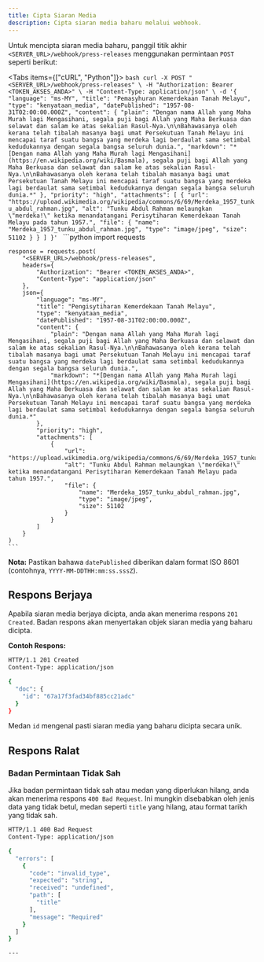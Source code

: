 ```yaml
---
title: Cipta Siaran Media
description: Cipta siaran media baharu melalui webhook.
---
```



Untuk mencipta siaran media baharu, panggil titik akhir `<SERVER_URL>/webhook/press-releases` menggunakan permintaan `POST` seperti berikut:

<Tabs items={["cURL", "Python"]}>
  <Tab value="cURL">
    ```bash
    curl -X POST "<SERVER_URL>/webhook/press-releases" \
      -H "Authorization: Bearer <TOKEN_AKSES_ANDA>" \
      -H "Content-Type: application/json" \
      -d '{
      "language": "ms-MY",
      "title": "Pemasyhuran Kemerdekaan Tanah Melayu",
      "type": "kenyataan_media",
      "datePublished": "1957-08-31T02:00:00.000Z",
      "content": {
        "plain": "Dengan nama Allah yang Maha Murah lagi Mengasihani, segala puji bagi Allah yang Maha Berkuasa dan selawat dan salam ke atas sekalian Rasul-Nya.\n\nBahawasanya oleh kerana telah tibalah masanya bagi umat Persekutuan Tanah Melayu ini mencapai taraf suatu bangsa yang merdeka lagi berdaulat sama setimbal kedudukannya dengan segala bangsa seluruh dunia.",
        "markdown": "*[Dengan nama Allah yang Maha Murah lagi Mengasihani](https://en.wikipedia.org/wiki/Basmala), segala puji bagi Allah yang Maha Berkuasa dan selawat dan salam ke atas sekalian Rasul-Nya.\n\nBahawasanya oleh kerana telah tibalah masanya bagi umat Persekutuan Tanah Melayu ini mencapai taraf suatu bangsa yang merdeka lagi berdaulat sama setimbal kedudukannya dengan segala bangsa seluruh dunia.*"
      },
      "priority": "high",
      "attachments": [
        {
          "url": "https://upload.wikimedia.org/wikipedia/commons/6/69/Merdeka_1957_tunku_abdul_rahman.jpg",
          "alt": "Tunku Abdul Rahman melaungkan \"merdeka!\" ketika menandatangani Perisytiharan Kemerdekaan Tanah Melayu pada tahun 1957.",
          "file": {
            "name": "Merdeka_1957_tunku_abdul_rahman.jpg",
            "type": "image/jpeg",
            "size": 51102
          }
        }
      ]
    }'
    ```
  </Tab>
  <Tab value="Python">
    ```python
    import requests

    response = requests.post(
        "<SERVER_URL>/webhook/press-releases",
        headers={
            "Authorization": "Bearer <TOKEN_AKSES_ANDA>",
            "Content-Type": "application/json"
        },
        json={
            "language": "ms-MY",
            "title": "Pengisytiharan Kemerdekaan Tanah Melayu",
            "type": "kenyataan_media",
            "datePublished": "1957-08-31T02:00:00.000Z",
            "content": {
                "plain": "Dengan nama Allah yang Maha Murah lagi Mengasihani, segala puji bagi Allah yang Maha Berkuasa dan selawat dan salam ke atas sekalian Rasul-Nya.\n\nBahawasanya oleh kerana telah tibalah masanya bagi umat Persekutuan Tanah Melayu ini mencapai taraf suatu bangsa yang merdeka lagi berdaulat sama setimbal kedudukannya dengan segala bangsa seluruh dunia.",
                "markdown": "*[Dengan nama Allah yang Maha Murah lagi Mengasihani](https://en.wikipedia.org/wiki/Basmala), segala puji bagi Allah yang Maha Berkuasa dan selawat dan salam ke atas sekalian Rasul-Nya.\n\nBahawasanya oleh kerana telah tibalah masanya bagi umat Persekutuan Tanah Melayu ini mencapai taraf suatu bangsa yang merdeka lagi berdaulat sama setimbal kedudukannya dengan segala bangsa seluruh dunia.*"
            },
            "priority": "high",
            "attachments": [
                {
                    "url": "https://upload.wikimedia.org/wikipedia/commons/6/69/Merdeka_1957_tunku_abdul_rahman.jpg",
                    "alt": "Tunku Abdul Rahman melaungkan \"merdeka!\" ketika menandatangani Perisytiharan Kemerdekaan Tanah Melayu pada tahun 1957.",
                    "file": {
                        "name": "Merdeka_1957_tunku_abdul_rahman.jpg",
                        "type": "image/jpeg",
                        "size": 51102
                    }
                }
            ]
        }
    )
    ```
  </Tab>
</Tabs>

**Nota:** Pastikan bahawa `datePublished` diberikan dalam format ISO 8601 (contohnya, `YYYY-MM-DDTHH:mm:ss.sssZ`).

## Respons Berjaya

Apabila siaran media berjaya dicipta, anda akan menerima respons `201 Created`. Badan respons akan menyertakan objek siaran media yang baharu dicipta.

**Contoh Respons:**

```bash
HTTP/1.1 201 Created
Content-Type: application/json

{
  "doc": {
    "id": "67a17f3fad34bf885cc21adc"
  }
}
```

Medan `id` mengenal pasti siaran media yang baharu dicipta secara unik.

## Respons Ralat

### Badan Permintaan Tidak Sah

Jika badan permintaan tidak sah atau medan yang diperlukan hilang, anda akan menerima respons `400 Bad Request`. Ini mungkin disebabkan oleh jenis data yang tidak betul, medan seperti `title` yang hilang, atau format tarikh yang tidak sah.

```bash
HTTP/1.1 400 Bad Request
Content-Type: application/json

{
  "errors": [
    {
      "code": "invalid_type",
      "expected": "string",
      "received": "undefined",
      "path": [
        "title"
      ],
      "message": "Required"
    }
  ]
}

---